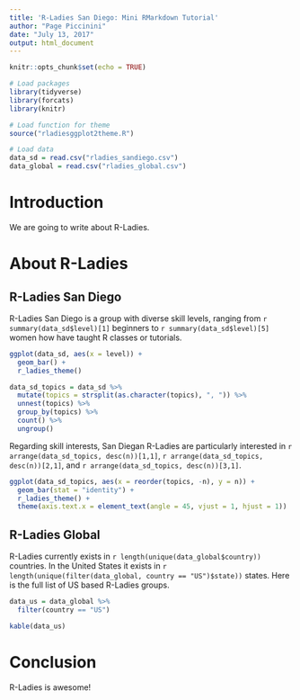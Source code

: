 ```yaml
---
title: 'R-Ladies San Diego: Mini RMarkdown Tutorial'
author: "Page Piccinini"
date: "July 13, 2017"
output: html_document
---
```


```r
knitr::opts_chunk$set(echo = TRUE)

# Load packages
library(tidyverse)
library(forcats)
library(knitr)

# Load function for theme
source("rladiesggplot2theme.R")

# Load data
data_sd = read.csv("rladies_sandiego.csv")
data_global = read.csv("rladies_global.csv")
```

# Introduction

We are going to write about R-Ladies.

# About R-Ladies

## R-Ladies San Diego

R-Ladies San Diego is a group with diverse skill levels, ranging from `r summary(data_sd$level)[1]` beginners to `r summary(data_sd$level)[5]` women how have taught R classes or tutorials.

```r
ggplot(data_sd, aes(x = level)) +
  geom_bar() +
  r_ladies_theme()
```

```r
data_sd_topics = data_sd %>%
  mutate(topics = strsplit(as.character(topics), ", ")) %>%
  unnest(topics) %>%
  group_by(topics) %>%
  count() %>%
  ungroup()
```

Regarding skill interests, San Diegan R-Ladies are particularly interested in `r arrange(data_sd_topics, desc(n))[1,1]`, `r arrange(data_sd_topics, desc(n))[2,1]`, and `r arrange(data_sd_topics, desc(n))[3,1]`.

```r
ggplot(data_sd_topics, aes(x = reorder(topics, -n), y = n)) +
  geom_bar(stat = "identity") +
  r_ladies_theme() +
  theme(axis.text.x = element_text(angle = 45, vjust = 1, hjust = 1))
```

## R-Ladies Global

R-Ladies currently exists in `r length(unique(data_global$country))` countries. In the United States it exists in `r length(unique(filter(data_global, country == "US")$state))` states. Here is the full list of US based R-Ladies groups.

```r
data_us = data_global %>%
  filter(country == "US")

kable(data_us)
```

# Conclusion

R-Ladies is awesome!

